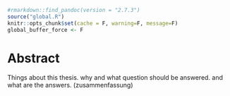 ```r
#rmarkdown::find_pandoc(version = "2.7.3")
source("global.R")
knitr::opts_chunk$set(cache = F, warning=F, message=F)
global_buffer_force <- F
```


# Abstract

Things about this thesis. why and what question should be answered. and what are the answers. (zusammenfassung)

